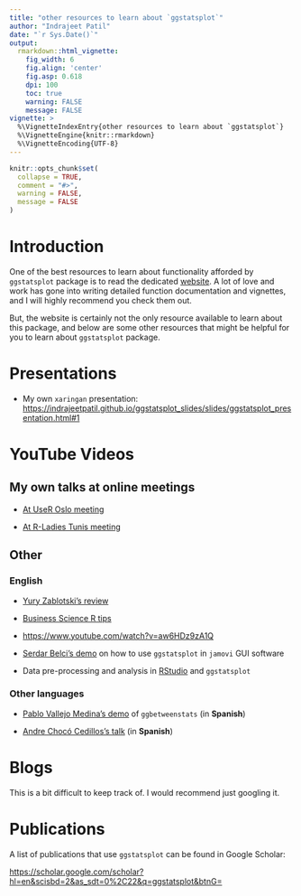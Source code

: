 ```yaml
---
title: "other resources to learn about `ggstatsplot`"
author: "Indrajeet Patil"
date: "`r Sys.Date()`"
output:
  rmarkdown::html_vignette:
    fig_width: 6
    fig.align: 'center'
    fig.asp: 0.618
    dpi: 100
    toc: true
    warning: FALSE
    message: FALSE
vignette: >
  %\VignetteIndexEntry{other resources to learn about `ggstatsplot`}
  %\VignetteEngine{knitr::rmarkdown}
  %\VignetteEncoding{UTF-8}
---
```


```r
knitr::opts_chunk$set(
  collapse = TRUE,
  comment = "#>",
  warning = FALSE,
  message = FALSE
)
```

# Introduction

One of the best resources to learn about functionality afforded by `ggstatsplot`
package is to read the dedicated
[website](https://indrajeetpatil.github.io/ggstatsplot/). A lot of love and work
has gone into writing detailed function documentation and vignettes, and I will
highly recommend you check them out.

But, the website is certainly not the only resource available to learn about
this package, and below are some other resources that might be helpful for you
to learn about `ggstatsplot` package.

# Presentations

  - My own `xaringan` presentation:
    <https://indrajeetpatil.github.io/ggstatsplot_slides/slides/ggstatsplot_presentation.html#1>

# YouTube Videos

## My own talks at online meetings
  
  - [At UseR Oslo meeting](https://www.youtube.com/watch?v=_wCo7rnt6NA)

  - [At R-Ladies Tunis meeting](https://www.youtube.com/watch?v=n-sXeshyVRI)

## Other

### English

  - [Yury Zablotski's review](https://www.youtube.com/watch?v=cNJIMwtLWv0)

  - [Business Science R tips](https://www.youtube.com/watch?v=8Em1bCFBMWg)

  - <https://www.youtube.com/watch?v=aw6HDz9zA1Q>

  - [Serdar Belci's demo](https://www.youtube.com/watch?v=m3uInetiC8w) on how to
    use `ggstatsplot` in `jamovi` GUI software

  - Data pre-processing and analysis in
    [RStudio](https://www.youtube.com/watch?v=IMgv5pc7N7U) and `ggstatsplot`

### Other languages

  - [Pablo Vallejo Medina's demo](https://www.youtube.com/watch?v=6Ds9L4NpRVQ)
    of `ggbetweenstats` (in **Spanish**)

  - [Andre Chocó Cedillos's talk](https://www.youtube.com/watch?v=yDyrgvvWLpc)
    (in **Spanish**)

# Blogs

This is a bit difficult to keep track of. I would recommend just googling it.

# Publications

A list of publications that use `ggstatsplot` can be found in Google Scholar:

<https://scholar.google.com/scholar?hl=en&scisbd=2&as_sdt=0%2C22&q=ggstatsplot&btnG=>

